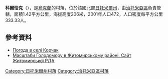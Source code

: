 {{coord|50|12|45|N|28|28|35|E|scale:30000|display=title}}

'''科爾恰克'''（{{lang-uk|Корчак}}），是[[烏克蘭|烏克蘭]]的村落，位於該國北部[[日托米爾州|日托米爾州]]，由[[治托米亞區|治托米亞區]]負責管轄，面積1.42平方公里，海拔高度206米，2001年人口472，人口密度每平方公里333.33人。

==參考資料== 
* [http://sinoptik.ua/%D0%BF%D0%BE%D0%B3%D0%BE%D0%B4%D0%B0-%D0%BA%D0%BE%D1%80%D1%87%D0%B0%D0%BA Погода в селі Корчак] {{Wayback|url=http://sinoptik.ua/%D0%BF%D0%BE%D0%B3%D0%BE%D0%B4%D0%B0-%D0%BA%D0%BE%D1%80%D1%87%D0%B0%D0%BA |date=20170704153033 }}
* [https://web.archive.org/web/20110915195159/http://www.zhytomyr-rda.gov.ua/Rozdil_3/Golodomor_1932_1933_rokiv/Golodomor_u_regioni/Masshtabi_Golodomoru_u_regioni__CHorni_doshki__Postrazhdali_sela_ Масштаби Голодомору в Житомирському районі. Сайт Житомирської РДА]

{{DEFAULTSORT:Корчак}}
[[Category:日托米爾州村落|Category:日托米爾州村落]]
[[Category:治托米亞區村落|Category:治托米亞區村落]]


{{Zhytomyr-geo-stub}}